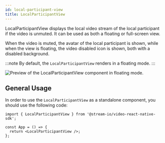 ```yaml
---
id: local-participant-view
title: LocalParticipantView
---
```


LocalParticipantView displays the local video stream of the local participant if the video is unmuted. It can be used as both a floating or full-screen view.

When the video is muted, the avatar of the local participant is shown, while when the view is floating, the video disabled icon is shown, both with a disabled background.

:::note
By default, the `LocalParticipantView` renders in a floating mode.
:::

![Preview of the LocalParticipantView component in floating mode.](../../assets/04-ui-components/local-participant-view.jpg)

## General Usage

In order to use the `LocalParticipantView` as a standalone component, you should use the following code:

```tsx
import { LocalParticipantView } from '@stream-io/video-react-native-sdk';

const App = () => {
  return <LocalParticipantView />;
};
```
